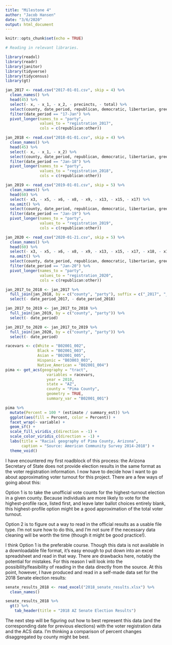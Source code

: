 ```yaml
---
title: "Milestone 4"
author: "Jacob Hansen"
date: "3/6/2020"
output: html_document
---
```


```r
knitr::opts_chunk$set(echo = TRUE)

# Reading in relevant libraries.

library(readxl)
library(readr)
library(janitor)
library(tidyverse)
library(tidycensus)
library(gt)
```

```r

jan_2017 <- read.csv("2017-01-01.csv", skip = 4) %>% 
  clean_names() %>% 
  head(45) %>% 
  select(- x, - x_1, - x_2, - precincts, - total) %>% 
  select(county, date_period, republican, democratic, libertarian, green, other) %>% 
  filter(date_period == "17-Jan") %>% 
  pivot_longer(names_to = "party",
               values_to = "registration_2017",
               cols = c(republican:other))

jan_2018 <- read.csv("2018-01-01.csv", skip = 4) %>% 
  clean_names() %>% 
  head(45) %>% 
  select(- x, - x_1, - x_2) %>% 
  select(county, date_period, republican, democratic, libertarian, green, other) %>% 
  filter(date_period == "Jan-18") %>% 
  pivot_longer(names_to = "party",
               values_to = "registration_2018",
               cols = c(republican:other))

jan_2019 <- read_csv("2019-01-01.csv", skip = 5) %>% 
  clean_names() %>% 
  head(60) %>% 
  select(- x3, - x5, - x6, - x8, - x9, - x13, - x15, - x17) %>% 
  na.omit() %>% 
  select(county, date_period, republican, democratic, libertarian, green, other) %>% 
  filter(date_period == "Jan-19") %>% 
  pivot_longer(names_to = "party",
               values_to = "registration_2019",
               cols = c(republican:other))

jan_2020 <- read_csv("2020-01-21.csv", skip = 5) %>% 
  clean_names() %>% 
  head(60) %>% 
  select(- x3, - x5, - x6, - x8, - x9, - x13, - x15, - x17, - x18, - x19) %>% 
  na.omit() %>% 
  select(county, date_period, republican, democratic, libertarian, green, other) %>% 
  filter(date_period == "Jan-20") %>% 
  pivot_longer(names_to = "party",
               values_to = "registration_2020",
               cols = c(republican:other))

jan_2017_to_2018 <- jan_2017 %>% 
  full_join(jan_2018, by = c("county", "party"), suffix = c("_2017", "_2018")) %>% 
  select(- date_period_2017, - date_period_2018)

jan_2017_to_2019 <- jan_2017_to_2018 %>% 
  full_join(jan_2019, by = c("county", "party")) %>% 
  select(- date_period)

jan_2017_to_2020 <- jan_2017_to_2019 %>% 
  full_join(jan_2020, by = c("county", "party")) %>% 
  select(- date_period)
```

```r
racevars <- c(White = "B02001_002", 
              Black = "B02001_003", 
              Asian = "B02001_005",
              Hispanic = "B03003_003",
              Native_American = "B02001_004")
pima <- get_acs(geography = "tract",
                  variables = racevars, 
                  year = 2018,
                  state = "AZ",
                  county = "Pima County",
                  geometry = TRUE,
                  summary_var = "B02001_001")
```

```r
pima %>%
  mutate(Percent = 100 * (estimate / summary_est)) %>%
  ggplot(aes(fill = Percent, color = Percent)) +
  facet_wrap(~ variable) +
  geom_sf() +
  scale_fill_viridis_c(direction = -1) +
  scale_color_viridis_c(direction = -1) +
  labs(title = "Racial geography of Pima County, Arizona",
       caption = "Source: American Community Survey 2014-2018") +
  theme_void()
```

I have encountered my first roadblock of this process: the Arizona Secretary of State does not provide election results in the same format as the voter registration information. I now have to decide how I want to go about approximating voter turnout for this project. There are a few ways of going about this:

Option 1 is to take the unofficial vote counts for the highest-turnout election in a given county. Because individuals are more likely to vote for the highest-profile race, listed first, and leave later ballot choices entirely blank, this highest-profile option might be a good approximation of the total voter turnout.

Option 2 is to figure out a way to read in the official results as a usable file type. I'm not sure how to do this, and I'm not sure if the necessary data cleaning will be worth the time (though it might be good practice!).

I think Option 1 is the preferable course. Though this data is not available in a downloadable file format, it's easy enough to put down into an excel spreadsheet and read in that way. There are drawbacks here, notably the potential for mistakes. For this reason I will look into the possibility/feasibility of reading in the data directly from the source. At this point, however, I have produced and read in a self-made data set for the 2018 Senate election results:

```r

senate_results_2018 <- read_excel("2018_senate_results.xlsx") %>% 
  clean_names()

senate_results_2018 %>% 
  gt() %>% 
    tab_header(title = "2018 AZ Senate Election Results")
```

The next step will be figuring out how to best represent this data (and the corresponding date for previous elections) with the voter registration data and the ACS data. I'm thinking a comparison of percent changes disaggregated by county might be best.

